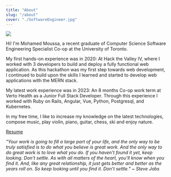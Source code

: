 ```yaml
---
title: "About"
slug: "/about"
cover: "./SoftwareEngineer.jpg"
---
```


![](./AtMontrealBiosphere.jpg)

Hi! I'm Mohamed Moussa, a recent graduate of Computer Science Software Engineering Specialist Co-op at the University of Toronto.

My first hands-on experience was in 2020: At Hack the Valley IV, where I worked with 3 developers to build and deploy a fully functional web application.
As this hackathon was my first step towards web development,
I continued to build upon the skills I learned and started to develop web applications with the MERN stack.

My latest work experience was in 2023: An 8 months Co-op work term at Verto Health as a Junior Full Stack Developer.
Through this experience I worked with Ruby on Rails, Angular, Vue, Python, Postgresql, and Kubernetes.

In my free time, I like to increase my knowledge on the latest technologies, compose music, play violin, piano, guitar, chess, ski and enjoy nature.

[Resume](https://drive.google.com/file/d/1gBQY2MkYgSlCBmFYBClA2zcEqJO_Y7bB/view?usp=sharing)

_"Your work is going to fill a large part of your life,
and the only way to be truly satisfied is to do what you believe is great work.
And the only way to do great work is to love what you do. If you haven’t found it yet, keep looking.
Don’t settle. As with all matters of the heart, you’ll know when you find it.
And, like any great relationship, it just gets better and better as the years roll on.
So keep looking until you find it. Don’t settle." ~ Steve Jobs_
